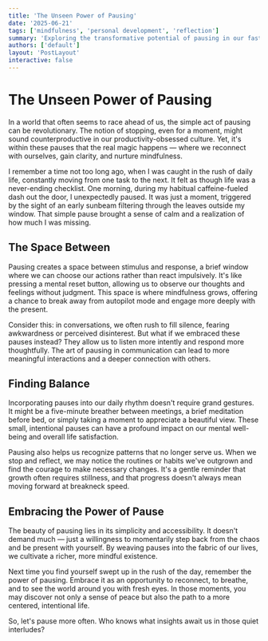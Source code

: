 ```yaml
---
title: 'The Unseen Power of Pausing'
date: '2025-06-21'
tags: ['mindfulness', 'personal development', 'reflection']
summary: 'Exploring the transformative potential of pausing in our fast-paced lives, and how it can lead to deeper understanding and mindfulness.'
authors: ['default']
layout: 'PostLayout'
interactive: false
---
```


# The Unseen Power of Pausing

In a world that often seems to race ahead of us, the simple act of pausing can be revolutionary. The notion of stopping, even for a moment, might sound counterproductive in our productivity-obsessed culture. Yet, it's within these pauses that the real magic happens — where we reconnect with ourselves, gain clarity, and nurture mindfulness.

I remember a time not too long ago, when I was caught in the rush of daily life, constantly moving from one task to the next. It felt as though life was a never-ending checklist. One morning, during my habitual caffeine-fueled dash out the door, I unexpectedly paused. It was just a moment, triggered by the sight of an early sunbeam filtering through the leaves outside my window. That simple pause brought a sense of calm and a realization of how much I was missing.

## The Space Between

Pausing creates a space between stimulus and response, a brief window where we can choose our actions rather than react impulsively. It's like pressing a mental reset button, allowing us to observe our thoughts and feelings without judgment. This space is where mindfulness grows, offering a chance to break away from autopilot mode and engage more deeply with the present.

Consider this: in conversations, we often rush to fill silence, fearing awkwardness or perceived disinterest. But what if we embraced these pauses instead? They allow us to listen more intently and respond more thoughtfully. The art of pausing in communication can lead to more meaningful interactions and a deeper connection with others.

## Finding Balance

Incorporating pauses into our daily rhythm doesn't require grand gestures. It might be a five-minute breather between meetings, a brief meditation before bed, or simply taking a moment to appreciate a beautiful view. These small, intentional pauses can have a profound impact on our mental well-being and overall life satisfaction.

Pausing also helps us recognize patterns that no longer serve us. When we stop and reflect, we may notice the routines or habits we've outgrown and find the courage to make necessary changes. It's a gentle reminder that growth often requires stillness, and that progress doesn't always mean moving forward at breakneck speed.

## Embracing the Power of Pause

The beauty of pausing lies in its simplicity and accessibility. It doesn't demand much — just a willingness to momentarily step back from the chaos and be present with yourself. By weaving pauses into the fabric of our lives, we cultivate a richer, more mindful existence.

Next time you find yourself swept up in the rush of the day, remember the power of pausing. Embrace it as an opportunity to reconnect, to breathe, and to see the world around you with fresh eyes. In those moments, you may discover not only a sense of peace but also the path to a more centered, intentional life.

So, let's pause more often. Who knows what insights await us in those quiet interludes?